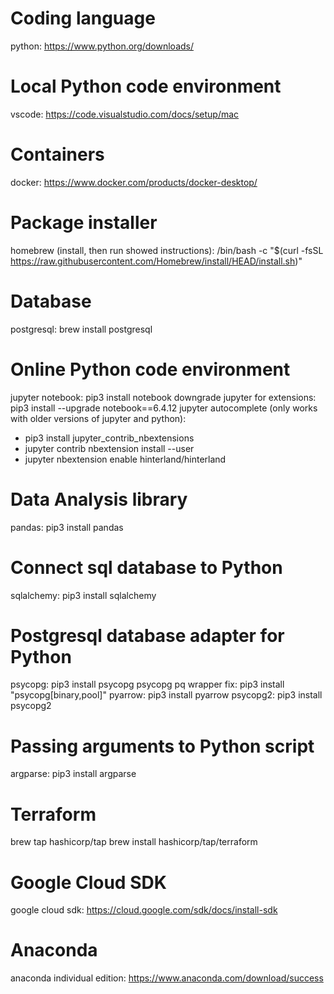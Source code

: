 # Coding language
python: https://www.python.org/downloads/
# Local Python code environment
vscode: https://code.visualstudio.com/docs/setup/mac
# Containers
docker: https://www.docker.com/products/docker-desktop/
# Package installer
homebrew (install, then run showed instructions): /bin/bash -c "$(curl -fsSL https://raw.githubusercontent.com/Homebrew/install/HEAD/install.sh)"
# Database
postgresql: brew install postgresql
# Online Python code environment
jupyter notebook: pip3 install notebook
downgrade jupyter for extensions: pip3 install --upgrade notebook==6.4.12
jupyter autocomplete (only works with older versions of jupyter and python):
- pip3 install jupyter_contrib_nbextensions
- jupyter contrib nbextension install --user
- jupyter nbextension enable hinterland/hinterland
# Data Analysis library
pandas: pip3 install pandas
# Connect sql database to Python
sqlalchemy: pip3 install sqlalchemy
# Postgresql database adapter for Python
psycopg: pip3 install psycopg
psycopg pq wrapper fix: pip3 install "psycopg[binary,pool]"
pyarrow: pip3 install pyarrow
psycopg2: pip3 install psycopg2
# Passing arguments to Python script
argparse: pip3 install argparse
# Terraform
brew tap hashicorp/tap
brew install hashicorp/tap/terraform
# Google Cloud SDK
google cloud sdk: https://cloud.google.com/sdk/docs/install-sdk
# Anaconda
anaconda individual edition: https://www.anaconda.com/download/success
